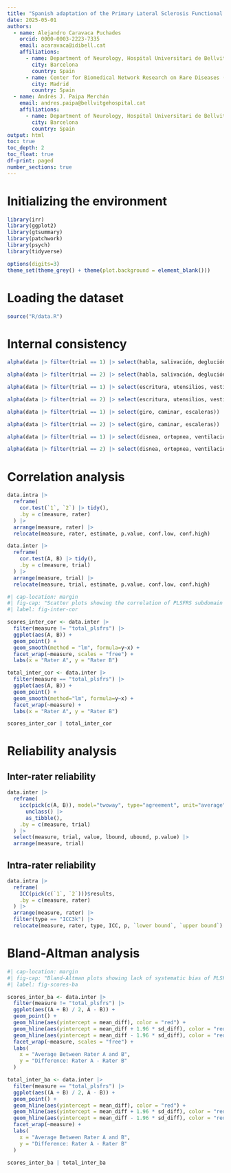 ```yaml
---
title: "Spanish adaptation of the Primary Lateral Sclerosis Functional Rating Scale (PLSFRS)"
date: 2025-05-01
authors:
  - name: Alejandro Caravaca Puchades
    orcid: 0000-0003-2223-7335
    email: acaravaca@idibell.cat
    affiliations:
      - name: Department of Neurology, Hospital Universitari de Bellvitge, IDIBELL (Institut d'Investigació Biomèdica de Bellvitge), University of Barcelona
        city: Barcelona
        country: Spain
      - name: Center for Biomedical Network Research on Rare Diseases (CIBERER), Instituto de Salud Carlos III
        city: Madrid
        country: Spain
  - name: Andrés J. Paipa Merchán
    email: andres.paipa@bellvitgehospital.cat
    affiliations:
      - name: Department of Neurology, Hospital Universitari de Bellvitge, IDIBELL (Institut d'Investigació Biomèdica de Bellvitge), University of Barcelona
        city: Barcelona
        country: Spain
output: html
toc: true
toc_depth: 2
toc_float: true
df-print: paged
number_sections: true
---
```


# Initializing the environment

```r
library(irr)
library(ggplot2)
library(gtsummary)
library(patchwork)
library(psych)
library(tidyverse)
```

```r
options(digits=3)
theme_set(theme_grey() + theme(plot.background = element_blank()))
```

# Loading the dataset

```r
source("R/data.R")
```

# Internal consistency

```r
alpha(data |> filter(trial == 1) |> select(habla, salivación, deglución))
```

```r
alpha(data |> filter(trial == 2) |> select(habla, salivación, deglución))
```

```r
alpha(data |> filter(trial == 1) |> select(escritura, utensilios, vestido))
```

```r
alpha(data |> filter(trial == 2) |> select(escritura, utensilios, vestido))
```

```r
alpha(data |> filter(trial == 1) |> select(giro, caminar, escaleras))
```

```r
alpha(data |> filter(trial == 2) |> select(giro, caminar, escaleras))
```

```r
alpha(data |> filter(trial == 1) |> select(disnea, ortopnea, ventilación))
```

```r
alpha(data |> filter(trial == 2) |> select(disnea, ortopnea, ventilación))
```

# Correlation analysis

```r
data.intra |>
  reframe(
    cor.test(`1`, `2`) |> tidy(),
    .by = c(measure, rater)
  ) |>
  arrange(measure, rater) |>
  relocate(measure, rater, estimate, p.value, conf.low, conf.high)
```

```r
data.inter |>
  reframe(
    cor.test(A, B) |> tidy(),
    .by = c(measure, trial)
  ) |>
  arrange(measure, trial) |>
  relocate(measure, trial, estimate, p.value, conf.low, conf.high)
```

```r
#| cap-location: margin
#| fig-cap: "Scatter plots showing the correlation of PLSFRS subdomain scores (left) and PLSFRS total scores (right) among the two independent raters."
#| label: fig-inter-cor

scores_inter_cor <- data.inter |>
  filter(measure != "total_plsfrs") |>
  ggplot(aes(A, B)) +
  geom_point() +
  geom_smooth(method = "lm", formula=y~x) +
  facet_wrap(~measure, scales = "free") +
  labs(x = "Rater A", y = "Rater B")

total_inter_cor <- data.inter |>
  filter(measure == "total_plsfrs") |>
  ggplot(aes(A, B)) +
  geom_point() +
  geom_smooth(method="lm", formula=y~x) +
  facet_wrap(~measure) +
  labs(x = "Rater A", y = "Rater B")

scores_inter_cor | total_inter_cor
```

# Reliability analysis

## Inter-rater reliability

```r
data.inter |>
  reframe(
    icc(pick(c(A, B)), model="twoway", type="agreement", unit="average") |>
      unclass() |>
      as_tibble(),
    .by = c(measure, trial)
  ) |>
  select(measure, trial, value, lbound, ubound, p.value) |>
  arrange(measure, trial)
```

## Intra-rater reliability

```r
data.intra |>
  reframe(
    ICC(pick(c(`1`, `2`)))$results,
    .by = c(measure, rater)
  ) |>
  arrange(measure, rater) |>
  filter(type == "ICC3k") |>
  relocate(measure, rater, type, ICC, p, `lower bound`, `upper bound`)
```

# Bland-Altman analysis

```r
#| cap-location: margin
#| fig-cap: "Bland-Altman plots showing lack of systematic bias of PLSFRS subdomain scores (left) and PLSFRS total scores (right) among the two independent raters."
#| label: fig-scores-ba

scores_inter_ba <- data.inter |>
  filter(measure != "total_plsfrs") |>
  ggplot(aes((A + B) / 2, A - B)) +
  geom_point() +
  geom_hline(aes(yintercept = mean_diff), color = "red") +
  geom_hline(aes(yintercept = mean_diff + 1.96 * sd_diff), color = "red", linetype = 2) +
  geom_hline(aes(yintercept = mean_diff - 1.96 * sd_diff), color = "red", linetype = 2) +
  facet_wrap(~measure, scales = "free") +
  labs(
    x = "Average Between Rater A and B",
    y = "Difference: Rater A - Rater B"
  )

total_inter_ba <- data.inter |>
  filter(measure == "total_plsfrs") |>
  ggplot(aes((A + B) / 2, A - B)) +
  geom_point() +
  geom_hline(aes(yintercept = mean_diff), color = "red") +
  geom_hline(aes(yintercept = mean_diff + 1.96 * sd_diff), color = "red", linetype = 2) +
  geom_hline(aes(yintercept = mean_diff - 1.96 * sd_diff), color = "red", linetype = 2) +
  facet_wrap(~measure) +
  labs(
    x = "Average Between Rater A and B",
    y = "Difference: Rater A - Rater B"
  )

scores_inter_ba | total_inter_ba
```